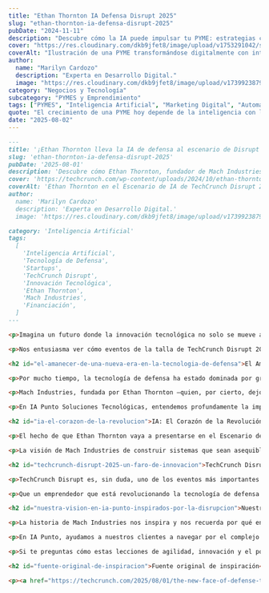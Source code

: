 ```yaml
---
title: "Ethan Thornton IA Defensa Disrupt 2025"
slug: "ethan-thornton-ia-defensa-disrupt-2025"
pubDate: "2024-11-11"
description: "Descubre cómo la IA puede impulsar tu PYME: estrategias concretas de marketing, automatización y datos para aumentar ventas."
cover: "https://res.cloudinary.com/dkb9jfet8/image/upload/v1753291042/small-business_kk56r6.jpg"
coverAlt: "Ilustración de una PYME transformándose digitalmente con inteligencia artificial."
author:
  name: "Marilyn Cardozo"
  description: "Experta en Desarrollo Digital."
  image: "https://res.cloudinary.com/dkb9jfet8/image/upload/v1739923879/marilyn_s2mi4a.png"
category: "Negocios y Tecnología"
subcategory: "PYMES y Emprendimiento"
tags: ["PYMES", "Inteligencia Artificial", "Marketing Digital", "Automatización", "Ventas"]
quote: "El crecimiento de una PYME hoy depende de la inteligencia con la que se aplican datos, IA y estrategia. — Sergio Rondón"
date: "2025-08-02"
---
```



```markdown
---
title: '¡Ethan Thornton lleva la IA de defensa al escenario de Disrupt 2025!'
slug: 'ethan-thornton-ia-defensa-disrupt-2025'
pubDate: '2025-08-01'
description: 'Descubre cómo Ethan Thornton, fundador de Mach Industries, lidera la revolución de la tecnología de defensa con IA, presentando su visión disruptiva en TechCrunch Disrupt 2025 y transformando un sector tradicional.'
cover: 'https://techcrunch.com/wp-content/uploads/2024/10/ethan-thornton-ai-defense.jpg'
coverAlt: 'Ethan Thornton en el Escenario de IA de TechCrunch Disrupt 2025'
author:
  name: 'Marilyn Cardozo'
  description: 'Experta en Desarrollo Digital.'
  image: 'https://res.cloudinary.com/dkb9jfet8/image/upload/v1739923879/marilyn_s2mi4a.png'
category: 'Inteligencia Artificial'
tags:
  [
    'Inteligencia Artificial',
    'Tecnología de Defensa',
    'Startups',
    'TechCrunch Disrupt',
    'Innovación Tecnológica',
    'Ethan Thornton',
    'Mach Industries',
    'Financiación',
  ]
---

<p>Imagina un futuro donde la innovación tecnológica no solo se mueve a la velocidad de la luz, sino que redefine por completo sectores que siempre hemos considerado tradicionales. Eso es precisamente lo que está sucediendo en el ámbito de la tecnología de defensa, un campo que quizás no siempre asociamos con startups ágiles y disruptivas. Pero prepárense, porque la cara de esta industria está cambiando, y figuras como Ethan Thornton, el joven visionario detrás de Mach Industries, están liderando la carga.</p>

<p>Nos entusiasma ver cómo eventos de la talla de TechCrunch Disrupt 2025 están abriendo sus puertas a estas nuevas voces, invitando a Thornton al prestigioso Escenario de IA. Esto no es solo una noticia sobre un evento tecnológico; es una señal clara de los vientos de cambio que soplan en el mundo de la tecnología, y de cómo la inteligencia artificial se está convirtiendo en el motor de transformaciones inesperadas.</p>

<h2 id="el-amanecer-de-una-nueva-era-en-la-tecnologia-de-defensa">El Amanecer de una Nueva Era en la Tecnología de Defensa</h2>

<p>Por mucho tiempo, la tecnología de defensa ha estado dominada por grandes contratistas, empresas con décadas de experiencia, procesos lentos y, a menudo, costos exorbitantes. Pero, ¿qué pasa si la agilidad, la eficiencia y la innovación impulsada por startups pueden ofrecer soluciones más rápidas y asequibles? Aquí es donde entra en juego el "nuevo rostro" de la tecnología de defensa.</p>

<p>Mach Industries, fundada por Ethan Thornton —quien, por cierto, dejó el MIT para perseguir esta visión—, es un ejemplo brillante de esta nueva ola. Su enfoque no es el de construir un avión de combate que cueste miles de millones de dólares, sino el de desarrollar soluciones modulares, de bajo costo y, crucialmente, habilitadas por la IA. Piensen en drones, cohetes y municiones que pueden producirse rápidamente y a gran escala, transformando la ecuación de lo que es posible en el campo de la defensa. Su capacidad para recaudar 79 millones de dólares en financiación es una clara señal de la confianza que los inversores tienen en este modelo disruptivo.</p>

<p>En IA Punto Soluciones Tecnológicas, entendemos profundamente la importancia de esta agilidad y la capacidad de pivotar rápidamente que caracteriza a las startups. Es una filosofía que aplicamos a nuestras propias soluciones y al acompañamiento que ofrecemos a nuestros clientes. La clave está en no quedarse anclado en lo que siempre se ha hecho, sino en mirar hacia adelante, aprovechando cada avance para crear valor.</p>

<h2 id="ia-el-corazon-de-la-revolucion">IA: El Corazón de la Revolución</h2>

<p>El hecho de que Ethan Thornton vaya a presentarse en el Escenario de IA de TechCrunch Disrupt 2025 no es una coincidencia. La inteligencia artificial no es solo una herramienta, es el cerebro detrás de la próxima generación de sistemas de defensa, y de muchísimas otras innovaciones en todos los sectores. Desde la optimización de rutas para drones hasta la mejora en la toma de decisiones en entornos complejos, la IA permite que estas nuevas tecnologías sean más inteligentes, autónomas y eficientes.</p>

<p>La visión de Mach Industries de construir sistemas que sean asequibles y “desechables” suena contraintuitiva para algunos, pero en realidad es una estrategia brillante impulsada por la IA. Permite una mayor experimentación, una implementación más rápida y una adaptación constante a las necesidades cambiantes. Esta mentalidad de "iterar y mejorar rápidamente" es algo que en IA Punto valoramos enormemente y promovemos entre nuestros colaboradores y clientes. Creemos firmemente que la implementación estratégica de la inteligencia artificial puede desbloquear un potencial inmenso, no solo en defensa, sino en cualquier industria que busque optimizar sus operaciones, mejorar la experiencia del cliente o descubrir nuevas oportunidades de negocio.</p>

<h2 id="techcrunch-disrupt-2025-un-faro-de-innovacion">TechCrunch Disrupt 2025: Un Faro de Innovación</h2>

<p>TechCrunch Disrupt es, sin duda, uno de los eventos más importantes del calendario tecnológico. Es el lugar donde nacen las startups del mañana, donde se presentan las ideas más audaces y donde los líderes de pensamiento comparten sus visiones. La presencia de figuras como Ethan Thornton en un escenario tan prominente subraya la creciente interconexión entre la tecnología de punta y sectores que tradicionalmente se han movido a un ritmo diferente.</p>

<p>Que un emprendedor que está revolucionando la tecnología de defensa hable en el escenario dedicado a la IA, es un testimonio de cómo la innovación no tiene límites geográficos ni sectoriales. Es una inspiración para todos nosotros en IA Punto, y para cualquier empresa que aspire a liderar en su nicho. Demuestra que con la mentalidad correcta y las herramientas adecuadas, como las que ofrecemos desde IA Punto Soluciones Tecnológicas, se pueden lograr transformaciones significativas en cualquier ámbito.</p>

<h2 id="nuestra-vision-en-ia-punto-inspirados-por-la-disrupcion">Nuestra Visión en IA Punto: Inspirados por la Disrupción</h2>

<p>La historia de Mach Industries nos inspira y nos recuerda por qué en IA Punto Soluciones Tecnológicas estamos tan apasionados por lo que hacemos. No se trata solo de construir tecnología, sino de reimaginar cómo las empresas y los sectores pueden operar de manera más inteligente, rápida y eficiente. Aunque no estamos en el negocio de la tecnología de defensa, la filosofía de agilidad, la adopción de IA y la búsqueda constante de soluciones innovadoras son el núcleo de lo que ofrecemos.</p>

<p>En IA Punto, ayudamos a nuestros clientes a navegar por el complejo panorama tecnológico, aplicando principios de diseño ágil, desarrollo eficiente y, por supuesto, integrando soluciones de inteligencia artificial que realmente marquen la diferencia. Ya sea que necesites optimizar procesos internos, mejorar la interacción con tus clientes o desarrollar nuevos productos digitales, el espíritu de disrupción y la búsqueda de la eficiencia que vemos en empresas como Mach Industries son los mismos principios que guían nuestro trabajo.</p>

<p>Si te preguntas cómo estas lecciones de agilidad, innovación y el poder de la IA pueden aplicarse a tu propio negocio, ya sea que estés en finanzas, comercio electrónico, manufactura o cualquier otro campo, ahí es donde entra IA Punto. Estamos aquí para ayudarte a transformar tus ideas en soluciones tangibles, aprovechando las últimas herramientas y metodologías, y siempre con un enfoque cálido y cercano. El futuro está aquí, y en IA Punto estamos listos para acompañarte en ese viaje.</p>

<h2 id="fuente-original-de-inspiracion">Fuente original de inspiración</h2>

<p><a href="https://techcrunch.com/2025/08/01/the-new-face-of-defense-tech-takes-the-ai-stage-at-techcrunch-disrupt-2025/" target="_blank" rel="noopener noreferrer">TechCrunch: The new face of defense tech takes the AI stage at TechCrunch Disrupt 2025</a></p>
```
